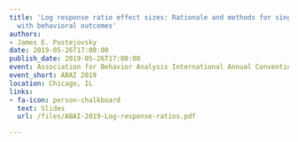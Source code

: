 ```yaml
---
title: 'Log response ratio effect sizes: Rationale and methods for single case designs
  with behavioral outcomes'
authors:
- James E. Pustejovsky
date: 2019-05-26T17:00:00
publish_date: 2019-05-26T17:00:00
event: Association for Behavior Analysis International Annual Convention
event_short: ABAI 2019
location: Chicago, IL
links:
- fa-icon: person-chalkboard
  text: Slides
  url: /files/ABAI-2019-Log-response-ratios.pdf

---
```




